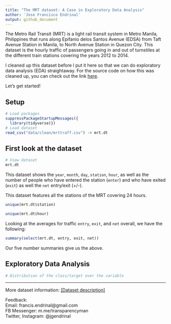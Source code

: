 ```yaml
---
title: "The MRT dataset: A Case in Exploratory Data Analysis"
author: 'Jose Francisco Endrinal'
output: github_document
---
```


The Metro Rail Transit (MRT) is a light rail transit system in Metro Manila, Philippines that runs along Epifanio delos Santos Avenue (EDSA) from Taft Avenue Station in Manila, to North Avenue Station in Quezon City. This dataset is the hourly traffic of passengers going in and out of turnstiles at the different train stations covering the years 2012 to 2014.  

I cleaned up this dataset before I put it here so that we can do exploratory data analysis (EDA) straightaway. For the source code on how this was cleaned up, you can check out the link [here]().  

Let's get started!  

## Setup

```r
# Load packages
suppressPackageStartupMessages({
  library(tidyverse)})
# Load dataset
read_csv("data/clean/mrttraff.csv") -> mrt.dt
```

## First look at the dataset

```r
# View dataset
mrt.dt
```

This dataset shows the `year`, `month`, `day`, `station`, `hour`, as well as the number of people who have entered the station (`enter`) and who have exited (`exit`) as well the `net` entry/exit (+/-).  

This dataset features all the stations of the MRT covering 24 hours.  

```r
unique(mrt.dt$station)
```

```r
unique(mrt.dt$hour)
```

Looking at the averages for traffic `entry`, `exit`, and `net` overall, we have the following:

```r
summary(select(mrt.dt, entry, exit, net))
```

Our five number summaries give us the above.  

## Exploratory Data Analysis

```r
# Distribution of the class/target over the variable

```


***
More dataset information: [[Dataset description]](link to website)  

Feedback:  
Email: francis.endrinal@gmail.com  
FB Messenger: m.me/transparencyman  
Twitter, Instagram: @jgendrinal
